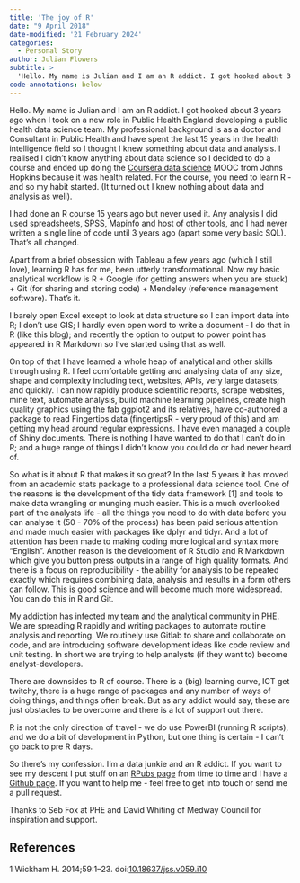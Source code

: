 ```yaml
---
title: 'The joy of R'
date: "9 April 2018"
date-modified: '21 February 2024'
categories:
  - Personal Story
author: Julian Flowers
subtitle: >
  'Hello. My name is Julian and I am an R addict. I got hooked about 3 years ago when I took on a new role in Public Health England developing a public health data science team. '
code-annotations: below
---
```


Hello. My name is Julian and I am an R addict. I got hooked about 3 years ago when I took on a new role in Public Health England developing a public health data science team. My professional background is as a doctor and Consultant in Public Health and have spent the last 15 years in the health intelligence field so I thought I knew something about data and analysis. I realised I didn’t know anything about data science so I decided to do a course and ended up doing the [Coursera data science](https://www.coursera.org/specializations/jhu-data-science) MOOC from Johns Hopkins because it was health related. For the course, you need to learn R - and so my habit started. (It turned out I knew nothing about data and analysis as well).

I had done an R course 15 years ago but never used it. Any analysis I did used spreadsheets, SPSS, Mapinfo and host of other tools, and I had never written a single line of code until 3 years ago (apart some very basic SQL). That’s all changed.

Apart from a brief obsession with Tableau a few years ago (which I still love), learning R has for me, been utterly transformational. Now my basic analytical workflow is R + Google (for getting answers when you are stuck) + Git (for sharing and storing code) + Mendeley (reference management software). That’s it.

I barely open Excel except to look at data structure so I can import data into R; I don’t use GIS; I hardly even open word to write a document - I do that in R (like this blog); and recently the option to output to power point has appeared in R Markdown so I’ve started using that as well.

On top of that I have learned a whole heap of analytical and other skills through using R. I feel comfortable getting and analysing data of any size, shape and complexity including text, websites, APIs, very large datasets; and quickly. I can now rapidly produce scientific reports, scrape websites, mine text, automate analysis, build machine learning pipelines, create high quality graphics using the fab ggplot2 and its relatives, have co-authored a package to read Fingertips data (fingertipsR - very proud of this) and am getting my head around regular expressions. I have even managed a couple of Shiny documents. There is nothing I have wanted to do that I can’t do in R; and a huge range of things I didn’t know you could do or had never heard of.

So what is it about R that makes it so great? In the last 5 years it has moved from an academic stats package to a professional data science tool. One of the reasons is the development of the tidy data framework [1] and tools to make data wrangling or munging much easier. This is a much overlooked part of the analysts life - all the things you need to do with data before you can analyse it (50 - 70% of the process) has been paid serious attention and made much easier with packages like dplyr and tidyr. And a lot of attention has been made to making coding more logical and syntax more “English”. Another reason is the development of R Studio and R Markdown which give you button press outputs in a range of high quality formats. And there is a focus on reproducibility - the ability for analysis to be repeated exactly which requires combining data, analysis and results in a form others can follow. This is good science and will become much more widespread. You can do this in R and Git.

My addiction has infected my team and the analytical community in PHE. We are spreading R rapidly and writing packages to automate routine analysis and reporting. We routinely use Gitlab to share and collaborate on code, and are introducing software development ideas like code review and unit testing. In short we are trying to help analysts (if they want to) become analyst-developers.

There are downsides to R of course. There is a (big) learning curve, ICT get twitchy, there is a huge range of packages and any number of ways of doing things, and things often break. But as any addict would say, these are just obstacles to be overcome and there is a lot of support out there.

R is not the only direction of travel - we do use PowerBI (running R scripts), and we do a bit of development in Python, but one thing is certain - I can’t go back to pre R days.

So there’s my confession. I’m a data junkie and an R addict. If you want to see my descent I put stuff on an [RPubs page](https://rpubs.com/jflowers) from time to time and I have a [Github page](https://github.com/julianflowers). If you want to help me - feel free to get into touch or send me a pull request.

Thanks to Seb Fox at PHE and David Whiting of Medway Council for inspiration and support.

## References

1 Wickham H. 2014;59:1–23. doi:[10.18637/jss.v059.i10](https://doi.org/10.18637/jss.v059.i10)